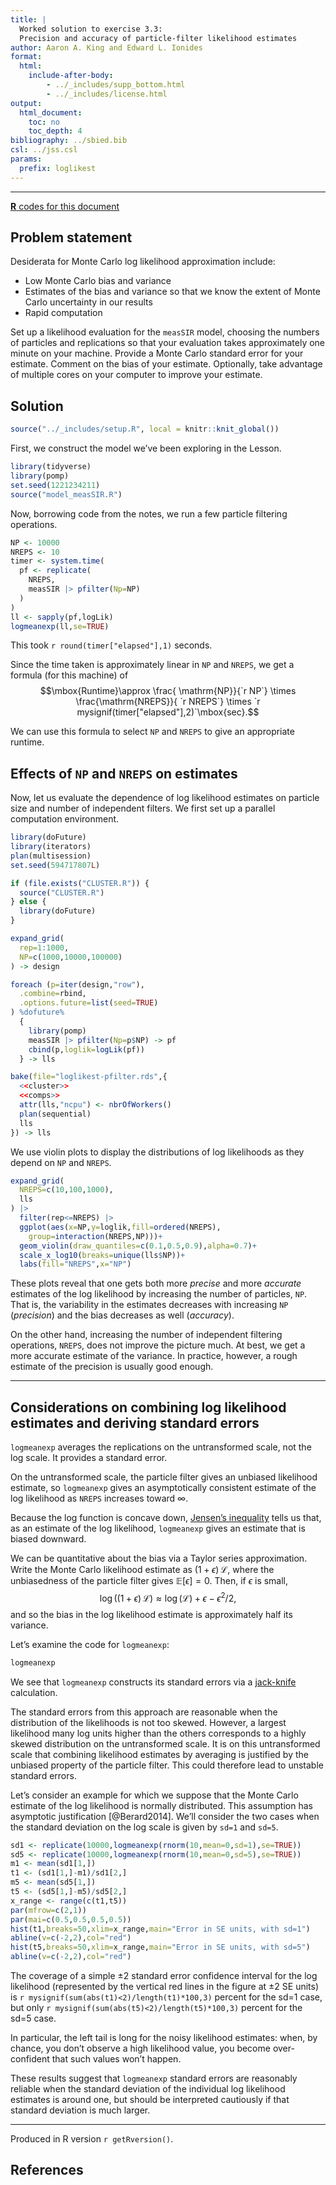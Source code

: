```yaml
---
title: |
  Worked solution to exercise 3.3:
  Precision and accuracy of particle-filter likelihood estimates
author: Aaron A. King and Edward L. Ionides
format: 
  html: 
    include-after-body:
        - ../_includes/supp_bottom.html
        - ../_includes/license.html
output:
  html_document:
    toc: no
    toc_depth: 4
bibliography: ../sbied.bib
csl: ../jss.csl
params:
  prefix: loglikest
---
```


\newcommand\expect[1]{\mathbb{E}\left[{#1}\right]}
\newcommand\var[1]{\mathrm{Var}\left[{#1}\right]}
\newcommand\lik{\mathcal{L}}

--------------------

[**R** codes for this document](./loglikest.R)  

## Problem statement

Desiderata for Monte Carlo log likelihood approximation include:

- Low Monte Carlo bias and variance
- Estimates of the bias and variance so that we know the extent of Monte Carlo uncertainty in our results
- Rapid computation

Set up a likelihood evaluation for the `measSIR` model, choosing the numbers of particles and replications so that your evaluation takes approximately one minute on your machine.
Provide a Monte Carlo standard error for your estimate. Comment on the bias of your estimate.
Optionally, take advantage of multiple cores on your computer to improve your estimate.

## Solution

```r
source("../_includes/setup.R", local = knitr::knit_global())
```

First, we construct the model we've been exploring in the Lesson.

```r
library(tidyverse)
library(pomp)
set.seed(1221234211)
source("model_measSIR.R")
```

Now, borrowing code from the notes, we run a few particle filtering operations.

```r
NP <- 10000
NREPS <- 10
timer <- system.time(
  pf <- replicate(
    NREPS,
    measSIR |> pfilter(Np=NP)
  )
)
ll <- sapply(pf,logLik)
logmeanexp(ll,se=TRUE)
```

This took `r round(timer["elapsed"],1)` seconds.

Since the time taken is approximately linear in `NP` and `NREPS`, we get a formula (for this machine) of
$$\mbox{Runtime}\approx \frac{ \mathrm{NP}}{`r NP`} \times \frac{\mathrm{NREPS}}{ `r NREPS`} \times `r mysignif(timer["elapsed"],2)`\mbox{sec}.$$

We can use this formula to select  `NP` and `NREPS` to give an appropriate runtime.

## Effects of `NP` and `NREPS` on estimates

Now, let us evaluate the dependence of log likelihood estimates on particle size and number of independent filters.
We first set up a parallel computation environment.

```r
library(doFuture)
library(iterators)
plan(multisession)
set.seed(594717807L)
```

```r
if (file.exists("CLUSTER.R")) {
  source("CLUSTER.R")
} else {
  library(doFuture)
}
```

```r
expand_grid(
  rep=1:1000,
  NP=c(1000,10000,100000)
) -> design

foreach (p=iter(design,"row"),
  .combine=rbind,
  .options.future=list(seed=TRUE)
) %dofuture%
  {
    library(pomp)
    measSIR |> pfilter(Np=p$NP) -> pf
    cbind(p,loglik=logLik(pf))
  } -> lls
```
```r
bake(file="loglikest-pfilter.rds",{
  <<cluster>>
  <<comps>>
  attr(lls,"ncpu") <- nbrOfWorkers()
  plan(sequential)
  lls
}) -> lls
```

We use violin plots to display the distributions of log likelihoods as they depend on `NP` and `NREPS`.

```r
expand_grid(
  NREPS=c(10,100,1000),
  lls
) |>
  filter(rep<=NREPS) |>
  ggplot(aes(x=NP,y=loglik,fill=ordered(NREPS),
    group=interaction(NREPS,NP)))+
  geom_violin(draw_quantiles=c(0.1,0.5,0.9),alpha=0.7)+
  scale_x_log10(breaks=unique(lls$NP))+
  labs(fill="NREPS",x="NP")
```

These plots reveal that one gets both more *precise* and more *accurate* estimates of the log likelihood by increasing the number of particles, `NP`.
That is, the variability in the estimates decreases with increasing `NP` (*precision*) and the bias decreases as well (*accuracy*).

On the other hand, increasing the number of independent filtering operations, `NREPS`, does not improve the picture much.
At best, we get a more accurate estimate of the variance.
In practice, however, a rough estimate of the precision is usually good enough.


--------

## Considerations on combining log likelihood estimates and deriving standard errors

`logmeanexp` averages the replications on the untransformed scale, not the log scale.
It provides a standard error.

On the untransformed scale, the particle filter gives an unbiased likelihood estimate, so `logmeanexp` gives an asymptotically consistent estimate of the log likelihood as `NREPS` increases toward $\infty$.

Because the log function is concave down, [Jensen's inequality](https://en.wikipedia.org/wiki/Jensen%27s_inequality) tells us that, as an estimate of the log likelihood, `logmeanexp` gives an estimate that is biased downward.

We can be quantitative about the bias via a Taylor series approximation.
Write the Monte Carlo likelihood estimate as $(1+\epsilon)\,\lik$, where the unbiasedness of the particle filter gives $\expect{\epsilon}=0$.
Then, if $\epsilon$ is small,
$$\log\big((1+\epsilon)\,\lik\big)\approx \log(\lik)+\epsilon-\epsilon^2/2,$$
and so the bias in the log likelihood estimate is approximately half its variance.

Let's examine the code for `logmeanexp`:

```r
logmeanexp
```

We see that `logmeanexp` constructs its standard errors via a [jack-knife](https://en.wikipedia.org/wiki/Jackknife_resampling) calculation.


The standard errors from this approach are reasonable when the distribution of the likelihoods is not too skewed.
However, a largest likelihood many log units higher than the others corresponds to a highly skewed distribution on the untransformed scale.
It is on this untransformed scale that combining likelihood estimates by averaging is justified by the unbiased property of the particle filter.
This could therefore lead to unstable standard errors. 

Let's consider an example for which we suppose that the Monte Carlo estimate of the log likelihood is normally distributed.
This assumption has asymptotic justification [@Berard2014].
We'll consider the two cases when the standard deviation on the log scale is given by `sd=1` and `sd=5`.

```r
sd1 <- replicate(10000,logmeanexp(rnorm(10,mean=0,sd=1),se=TRUE))
sd5 <- replicate(10000,logmeanexp(rnorm(10,mean=0,sd=5),se=TRUE))
m1 <- mean(sd1[1,])
t1 <- (sd1[1,]-m1)/sd1[2,]
m5 <- mean(sd5[1,])
t5 <- (sd5[1,]-m5)/sd5[2,]
x_range <- range(c(t1,t5))
par(mfrow=c(2,1))
par(mai=c(0.5,0.5,0.5,0.5))
hist(t1,breaks=50,xlim=x_range,main="Error in SE units, with sd=1")
abline(v=c(-2,2),col="red")
hist(t5,breaks=50,xlim=x_range,main="Error in SE units, with sd=5")
abline(v=c(-2,2),col="red")
```

The coverage of a simple $\pm 2$ standard error confidence interval for the log likelihood (represented by the vertical red lines in the figure at $\pm 2$ SE units) is `r mysignif(sum(abs(t1)<2)/length(t1)*100,3)` percent for the sd=1 case, but only `r mysignif(sum(abs(t5)<2)/length(t5)*100,3)` percent for the sd=5 case.

In particular, the left tail is long for the noisy likelihood estimates:
when, by chance, you don't observe a high likelihood value, you become over-confident that such values won't happen.

These results suggest that `logmeanexp` standard errors are reasonably reliable when the standard deviation of the individual log likelihood estimates is around one, but should be interpreted cautiously if that standard deviation is much larger.

-----------------------------------

Produced in R version `r getRversion()`.

## References
